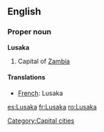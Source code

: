 ==English==

===Proper noun===
'''Lusaka'''
# Capital of [[Zambia]]

====Translations====

*[[French]]: Lusaka

[[Category:Capital cities]]

[[es:Lusaka]]
[[fr:Lusaka]]
[[ro:Lusaka]]